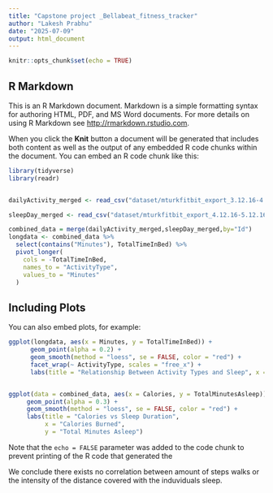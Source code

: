 ```yaml
---
title: "Capstone project _Bellabeat_fitness_tracker"
author: "Lakesh Prabhu"
date: "2025-07-09"
output: html_document
---
```


```r
knitr::opts_chunk$set(echo = TRUE)
```

## R Markdown

This is an R Markdown document. Markdown is a simple formatting syntax for authoring HTML, PDF, and MS Word documents. For more details on using R Markdown see <http://rmarkdown.rstudio.com>.

When you click the **Knit** button a document will be generated that includes both content as well as the output of any embedded R code chunks within the document. You can embed an R code chunk like this:

```r

library(tidyverse)
library(readr)


dailyActivity_merged <- read_csv("dataset/mturkfitbit_export_3.12.16-4.11.16/Fitabase Data 3.12.16-4.11.16/dailyActivity_merged.csv")

sleepDay_merged <- read_csv("dataset/mturkfitbit_export_4.12.16-5.12.16/Fitabase Data 4.12.16-5.12.16/sleepDay_merged.csv")

combined_data = merge(dailyActivity_merged,sleepDay_merged,by="Id")
longdata <- combined_data %>%
  select(contains("Minutes"), TotalTimeInBed) %>%
  pivot_longer(
    cols = -TotalTimeInBed,
    names_to = "ActivityType",
    values_to = "Minutes"
  )


```

## Including Plots

You can also embed plots, for example:

```r

ggplot(longdata, aes(x = Minutes, y = TotalTimeInBed)) + 
      geom_point(alpha = 0.2) +
      geom_smooth(method = "loess", se = FALSE, color = "red") +
      facet_wrap(~ ActivityType, scales = "free_x") +
      labs(title = "Relationship Between Activity Types and Sleep", x = "Active Minutes", y = "Total Time in Bed")


ggplot(data = combined_data, aes(x = Calories, y = TotalMinutesAsleep)) +
     geom_point(alpha = 0.3) +
     geom_smooth(method = "loess", se = FALSE, color = "red") +
     labs(title = "Calories vs Sleep Duration",
          x = "Calories Burned",
          y = "Total Minutes Asleep")
```

Note that the `echo = FALSE` parameter was added to the code chunk to prevent printing of the R code that generated the 



We conclude there exists no correlation between amount of steps walks or the intensity of the distance covered with the induviduals sleep.
